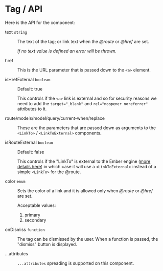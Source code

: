 
<Meta title="Components/Tag/Api" />

# Tag / API

<section>
  <p class="dummy-paragraph">Here is the API for the component:</p>
  <dl class="dummy-component-props" aria-labelledby="component-api-tag">
    <dt>text <code>string</code></dt>
    <dd>
      <p>The text of the tag; or link text when the
        <em>@route</em>
        or
        <em>@href</em>
        are set.</p>
      <p><em>If no text value is defined an error will be thrown.</em></p>
    </dd>
    <dt>href</dt>
    <dd>
      <p>This is the URL parameter that is passed down to the
        <code>&lt;a&gt;</code>
        element.</p>
    </dd>
    <dt>isHrefExternal <code>boolean</code></dt>
    <dd>
      <p>Default: <span class="default">true</span></p>
      <p>This controls if the
        <code>&lt;a&gt;</code>
        link is external and so for security reasons we need to add the
        <code>target="_blank"</code>
        and
        <code>rel="noopener noreferrer"</code>
        attributes to it.</p>
    </dd>
    <dt>route/models/model/query/current-when/replace</dt>
    <dd>
      <p>These are the parameters that are passed down as arguments to the
        <code>&lt;LinkTo&gt;</code>
        /
        <code>&lt;LinkToExternal&gt;</code>
        components.</p>
    </dd>
    <dt>isRouteExternal <code>boolean</code></dt>
    <dd>
      <p>Default: <span class="default">false</span></p>
      <p>This controls if the "LinkTo" is external to the Ember engine (<a
          href="https://ember-engines.com/docs/link-to-external"
          target="_blank"
          rel="noopener noreferrer"
        >more details here</a>) in which case it will use a
        <code>&lt;LinkToExternal&gt;</code>
        instead of a simple
        <code>&lt;LinkTo&gt;</code>
        for the @route.</p>
    </dd>
    <dt>color <code>enum</code></dt>
    <dd>
      <p>Sets the color of a link and it is allowed only when
        <em>@route</em>
        or
        <em>@href</em>
        are set.</p>
      <p>Acceptable values:</p>
      <ol>
        <li class="default">primary</li>
        <li>secondary</li>
      </ol>
    </dd>
    <dt>onDismiss <code>function</code></dt>
    <dd>
      <p>
        The tag can be dismissed by the user. When a function is passed, the "dismiss" button is displayed.
      </p>
    </dd>
    <dt>...attributes</dt>
    <dd>
      <p><code class="dummy-code">...attributes</code> spreading is supported on this component.</p>
    </dd>
  </dl>
</section>
